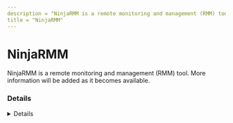 ```yaml
---
description = "NinjaRMM is a remote monitoring and management (RMM) tool. More information will be added as it becomes available."
title = "NinjaRMM"
---
```




# NinjaRMM

NinjaRMM is a remote monitoring and management (RMM) tool. More information will be added as it becomes available.

### Details
<Details author={""}
         category={""}
         created={""}
         website={""}
         lastModified={"2-9-2024"}
         privileges={""}
         free={ false }
         verification={ false }
/>

#### Installation Paths
<Card code={ ["ninjarmmagent.exe", "NinjaRMMAgent.exe", "NinjaRMMAgenPatcher.exe", "ninjarmm-cli.exe"] }/>





### Forensic Artifacts




#### Network Artifacts
<EuiSpacer size="xl"/>
<NetworkArtifactsTable data={ [{"Description": "Known remote domains", "Domains": ["*.ninjarmm.com", "*.ninjaone.com", "resources.ninjarmm.com", "ninjaone.com"], "Ports": []}] }/>




### Detections
- Detects potential network activity of NinjaRMM RMM tool
  - [Sigma Rule](https://github.com/magicsword-io/LOLRMM/blob/main/detections/sigma/ninjarmm_network_sigma.yml)
- Detects potential processes activity of NinjaRMM RMM tool
  - [Sigma Rule](https://github.com/magicsword-io/LOLRMM/blob/main/detections/sigma/ninjarmm_processes_sigma.yml)

### References
- [https://www.ninjaone.com/faq/](https://www.ninjaone.com/faq/)

